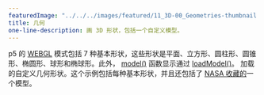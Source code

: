 ---
featuredImage: "../../../images/featured/11_3D-00_Geometries-thumbnail.png"
title: 几何
one-line-description: 画 3D 形状，包括一个自定义模型。
---

p5 的 
<a href="https://p5js.org/reference/#/p5/WEBGL" target="_blank">WEBGL</a> 
模式包括 7 种基本形状，这些形状是平面、立方形、圆柱形、圆锥形、椭圆形、球形和椭球形。此外， 
<a href="https://p5js.org/reference/#/p5/model" target="_blank">model()</a> 
函数显示通过 
<a href="https://p5js.org/reference/#/p5/loadModel" target="_blank">loadModel()</a>。
加载的自定义几何形状。这个示例包括每种基本形状，并且还包括了 
<a href="https://nasa3d.arc.nasa.gov/models" target="_blank">NASA 收藏的</a>一个模型。